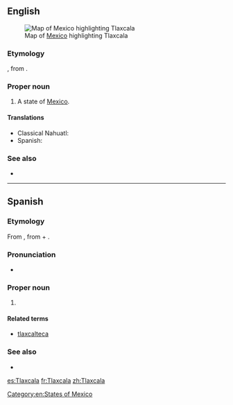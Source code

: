 ==English==
[[File:Mexico map, MX-TLA.svg|thumb|Map of [[Mexico]] highlighting Tlaxcala]]

===Etymology===
{{etyl|nah|en}}, from {{m|nah|tlaxcalli||tortilla}}.

===Proper noun===
{{en-proper noun}}

# A state of [[Mexico]].

====Translations====
{{trans-top|state of Mexico}}
* Classical Nahuatl: {{t|nci|Tlaxcallān}}
* Spanish: {{t+|es|Tlaxcala|m}}
{{trans-mid}}
{{trans-bottom}}

===See also===
* {{pedialite}}

[[Category:en:States of Mexico]]

----

==Spanish==

===Etymology===
From {{etyl|nci|es}} {{m|nci|Tlaxcallān}}, from {{m|nci|tlaxcalli||tortilla}} + {{m|nci|-tlān}}.

===Pronunciation===
* {{IPA|[tɬa(k)sˈka.la]|[tɬa(ɣ)sˈka.la]|lang=es}}

===Proper noun===
{{es-proper noun|m}}

# {{place|es|state|c/Mexico}}

====Related terms====
* [[tlaxcalteca]]

===See also===
* {{pedialite|lang=es}}

[[es:Tlaxcala]]
[[fr:Tlaxcala]]
[[zh:Tlaxcala]]